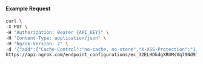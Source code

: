 #### Example Request

```bash
curl \
-X PUT \
-H "Authorization: Bearer {API_KEY}" \
-H "Content-Type: application/json" \
-H "Ngrok-Version: 2" \
-d '{"add":{"Cache-Control":"no-cache, no-store","X-XSS-Protection":"1; mode=block"}}' \
https://api.ngrok.com/endpoint_configurations/ec_32ELHOkdgXRUMsVq79Nd9IXlgqk/response_headers
```
